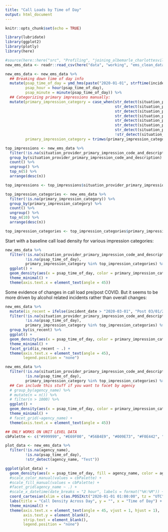 ```yaml
---
title: "Call Loads by Time of Day"
output: html_document
---
```


```r
knitr::opts_chunk$set(echo = TRUE)

library(lubridate)
library(ggplot2)
library(plotly)
library(here)

#source(here::here("src", "Profiling", "joining_albemarle_charlottesville.R"))
new_ems_data <- readr::read_csv(here("data", "working", "ems_clean_data.csv"))
```

```r
new_ems_data <- new_ems_data %>%
  ## Breaking down time of day info
  mutate(psap_time_of_day = ymd_hms(paste("2020-01-01", strftime(incident_psap_call_date_time, format="%H:%M:%S"), sep = " ")),
         psap_hour = hour(psap_time_of_day),
         psap_minute = minute(psap_time_of_day)) %>%
  ## Categorizing primary impressions manually:
  mutate(primary_impression_category = case_when(str_detect(situation_provider_primary_impression_code_and_description, "alcohol") ~ "Abuse of Alcohol",
                                                 str_detect(situation_provider_primary_impression_code_and_description, "abuse") ~ "Abuse of Substance",
                                                 str_detect(situation_provider_primary_impression_code_and_description, "allergic") ~ "Allergic Reaction",
                                                 str_detect(situation_provider_primary_impression_code_and_description, "ob") ~ "OB",
                                                 str_detect(situation_provider_primary_impression_code_and_description, "endocrine") ~ "Endocrine",
                                                 str_detect(situation_provider_primary_impression_code_and_description, "gi") ~ "GI/GU",
                                                 str_detect(situation_provider_primary_impression_code_and_description, " - ") ~ str_extract(situation_provider_primary_impression_code_and_description, "[^-]+"), 
                                                 !str_detect(situation_provider_primary_impression_code_and_description, " - ") ~ str_extract(situation_provider_primary_impression_code_and_description, "[^\\(]+")),
         primary_impression_category = trimws(primary_impression_category))
```

```r
top_impressions <- new_ems_data %>% 
  filter(!is.na(situation_provider_primary_impression_code_and_description)) %>%
  group_by(situation_provider_primary_impression_code_and_description) %>% 
  count() %>% 
  ungroup() %>%
  top_n(5) %>%
  arrange(desc(n))

top_impressions <- top_impressions$situation_provider_primary_impression_code_and_description

top_impression_categories <- new_ems_data %>% 
  filter(!is.na(primary_impression_category)) %>%
  group_by(primary_impression_category) %>% 
  count() %>% 
  ungroup() %>%
  top_n(10) %>%
  arrange(desc(n))

top_impression_categories <- top_impression_categories$primary_impression_category
```

Start with a baseline call load density for various impression categories:

```r
new_ems_data %>%
  filter(!is.na(situation_provider_primary_impression_code_and_description), 
         !is.na(psap_time_of_day), 
         primary_impression_category %in% top_impression_categories) %>%
  ggplot() +
  geom_density(aes(x = psap_time_of_day, color = primary_impression_category), alpha = 0.3) +
  theme_minimal() +
  theme(axis.text.x = element_text(angle = 45))
```

Some evidence of changes in call load pre/post COVID. But it seems to be more driven by alcohol related incidents rather than overall changes:

```r
new_ems_data %>% 
  mutate(is_recent = ifelse(incident_date > "2020-03-01", "Post 03/01/2020", "Pre 03/01/2020")) %>%
  filter(!is.na(situation_provider_primary_impression_code_and_description), 
         !is.na(psap_time_of_day), 
         primary_impression_category %in% top_impression_categories) %>%
  group_by(is_recent) %>%
  ggplot() +
  geom_density(aes(x = psap_time_of_day, color = primary_impression_category), alpha = 0.3) +
  theme_minimal() +
  facet_grid(is_recent ~ .) +
  theme(axis.text.x = element_text(angle = 45),
        legend.position = "none")
```

```r

new_ems_data %>%
  filter(!is.na(situation_provider_primary_impression_code_and_description), 
         !is.na(psap_time_of_day), 
         primary_impression_category %in% top_impression_categories) %>%
  ## Can include this stuff if you want to facet by agency
  # group_by(agency_name) %>%
  # mutate(n = n()) %>%
  # filter(n > 1000) %>%
  ggplot() +
  geom_density(aes(x = psap_time_of_day, color = primary_impression_category), alpha = 0.3) +
  theme_minimal() +
  # facet_grid(~agency_name) +
  theme(axis.text.x = element_text(angle = 45))

```

```r
## ONLY WORKS ON UNIT LEVEL DATA
cbPalette <- c("#999999", "#E69F00", "#56B4E9", "#009E73", "#F0E442", "#0072B2", "#D55E00", "#CC79A7", "#000000")

plot_data <- new_ems_data %>%
  filter(!is.na(agency_name), 
         !is.na(psap_time_of_day),
         !str_detect(agency_name, "Test")) 

ggplot(plot_data) +
  geom_density(aes(x = psap_time_of_day, fill = agency_name, color = agency_name), alpha = 0.2, position = "identity") +
  #scale_color_manual(values = cbPalette) +
  #scale_fill_manual(values = cbPalette) +
  #facet_grid(agency_name ~ .) +
  #scale_x_datetime(date_breaks = "2 hour", labels = format("%H:%M")) +
  coord_cartesian(xlim = c(as.POSIXct("2020-01-01 01:00:00", tz = "UTC"), as.POSIXct("2020-01-01 22:00:00", tz = "UTC"))) +
  labs(title = "Call Density Across Day", y = "", x = "Time of Day") +
  theme_minimal() +
  theme(axis.text.x = element_text(angle = 45, vjust = 1, hjust = 1),
        axis.text.y = element_blank(),
        strip.text = element_blank(),
        legend.position = "none")
```










